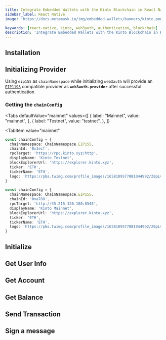 ```yaml
---
title: Integrate Embedded Wallets with the Kinto Blockchain in React Native
sidebar_label: React Native
image: 'https://docs.metamask.io/img/embedded-wallets/banners/kinto.png'

keywords: [react-native, kinto, web3auth, authentication, blockchain]
description: 'Integrate Embedded Wallets with the Kinto Blockchain in React Native | Embedded Wallets'
---
```



<SEO
  title="Integrate Embedded Wallets with the Kinto Blockchain in React Native"
  description="Integrate Embedded Wallets with the Kinto Blockchain in React Native | Embedded Wallets"
  image="https://docs.metamask.io/img/embedded-wallets/banners/kinto.png"
  slug="/embedded-wallets/connect-blockchain/evm/kinto/react-native"
/>

## Installation

<InstallationSnippet />

## Initializing Provider

Using `eip155` as `chainNamespace` while initializing `web3auth` will provide an [`EIP1193`](https://eips.ethereum.org/EIPS/eip-1193) compatible provider as **`web3auth.provider`** after successful authentication.

### Getting the `chainConfig`

<Tabs
 defaultValue="mainnet"
  values={[
    { label: "Mainnet", value: "mainnet", },
    { label: "Testnet", value: "testnet", },
  ]}
>

<TabItem
  value="mainnet"
>

```typescript
const chainConfig = {
  chainNamespace: ChainNamespace.EIP155,
  chainId: '0x1ecf',
  rpcTarget: 'https://rpc.kinto.xyz/http',
  displayName: 'Kinto Testnet',
  blockExplorerUrl: 'https://explorer.kinto.xyz',
  ticker: 'ETH',
  tickerName: 'ETH',
  logo: 'https://pbs.twimg.com/profile_images/1658109577081044992/ZBpLvGSb_400x400.jpg',
}
```

</TabItem>
<TabItem
  value="testnet"
>

```typescript
const chainConfig = {
  chainNamespace: ChainNamespace.EIP155,
  chainId: '0xa788',
  rpcTarget: 'http://35.215.120.180:8545',
  displayName: 'Kinto Mainnet',
  blockExplorerUrl: 'https://explorer.kinto.xyz',
  ticker: 'ETH',
  tickerName: 'ETH',
  logo: 'https://pbs.twimg.com/profile_images/1658109577081044992/ZBpLvGSb_400x400.jpg',
}
```

</TabItem>
</Tabs>

## Initialize

<InitialisationSnippet />

## Get User Info

<UserInfoSnippet />

## Get Account

<GetAccountSnippet />

## Get Balance

<GetBalanceSnippet />

## Send Transaction

<SendTransactionSnippet />

## Sign a message

<SignMessageSnippet />
